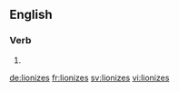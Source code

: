 ==English==

===Verb===
{{head|en|verb form}}

# {{en-third-person singular of|lionize}}

[[de:lionizes]]
[[fr:lionizes]]
[[sv:lionizes]]
[[vi:lionizes]]